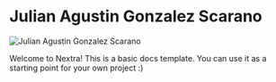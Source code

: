 
# Julian Agustin Gonzalez Scarano 
 
<Bleed>![Julian Agustin Gonzalez Scarano](../assets/images/profilepic.png)</Bleed>

 
Welcome to Nextra! This is a basic docs template. You can use it as a starting point for your own project :)
